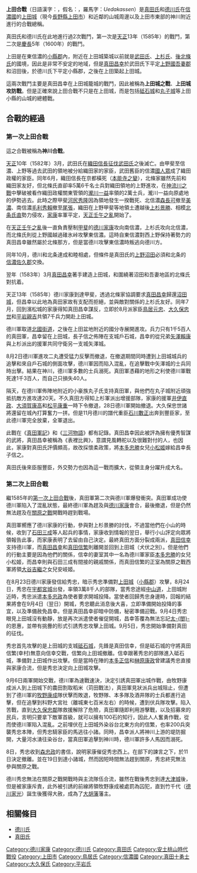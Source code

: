 '''上田合戰'''（日語漢字：{{lang|ja|上田合戦}}，假名：{{lang|ja|うえだかっせん}}，羅馬字：''Uedakassen''）是[[真田氏|真田氏]]和[[德川氏|德川氏]]在[[信濃國|信濃國]]的[[上田城|上田城]]（現今[[長野縣|長野縣]][[上田市|上田市]]）和近鄰的山城周邊以及上田市東部的神川附近進行的合戰總稱。

真田氏和德川氏在此地進行過2次戰鬥，第一次是[[天正_(日本)|天正]]13年（1585年）的戰鬥，第二次是[[慶長|慶長]]5年（1600年）的戰鬥。

上田是在東信濃的[[小縣郡|小縣郡]]內，附近在上田城築城以前就是[[武田氏|武田氏]]、[[上杉氏|上杉氏]]、[[後北條氏|後北條氏]]的國境，因此是非常不安定的地域，但是[[真田昌幸|真田昌幸]]於武田氏下平定[[上野國|上野國]][[吾妻郡|吾妻郡]]和沼田後，於德川氏下平定小縣郡，之後在上田築起上田城。

這兩次戰鬥主要是真田昌幸在上田城籠城的戰鬥，因此被稱為'''上田城之戰'''、'''上田城攻防戰'''。但是正確來說上田合戰不只是在上田城，而是包括[[砥石城|砥石城]]和[[丸子城|丸子城]]等上田小縣的山城的總體戰。

== 合戰的經過 ==
=== 第一次上田合戰 ===
{{Infobox Military Conflict
|image=
|caption=
|conflict=第一次上田合戰
|partof=[[日本戰國時代|日本戰國時代]]
|date=1585年8月（[[天正_(日本)|天正]]13年）
|place=[[上田城|上田城]]
|result=真田軍勝利
|combatant1=真田軍[[image:Rokumonsen.svg|15px]]
|combatant2=德川軍[[image:Mitsubaaoi.jpg|15px]]
|commander1=[[真田昌幸|真田昌幸]]<br/>[[真田信幸|真田信幸]]
|commander2=[[鳥居元忠|鳥居元忠]]<br/>[[大久保忠世|大久保忠世]]<br/>[[平岩親吉|平岩親吉]]
|strength1=約1,200
|strength2=約7,000
|casualties1=20~40人
|casualties2=1,300人(一說是300)
}}
這之合戰被稱為'''神川合戰'''。

[[天正_(日本)|天正]]10年（1582年）3月，武田氏在[[織田信長|織田信長]][[征伐武田氏|征伐武田氏]]之後滅亡。由甲斐至信濃、上野等過去武田的領地被分給織田家的家臣，武田舊臣的信濃[[國人眾|國人眾]]成了織田政權的家臣。同年6月，織田信長在京都橫死（[[本能寺之變|本能寺之變]]），北條家雖然先前和織田家友好，但北條氏直卻率5萬6千名士兵對織田領地的上野進攻，在[[神流川之戰|神流川之戰]]中擊破被看作織田政權關東管領的[[瀧川一益|瀧川一益]]率領的2萬士兵，瀧川一益向原處地的伊勢逃去。此時之際甲斐[[河尻秀隆|河尻秀隆]]因為領地發生一揆戰死、北信濃[[森長可|森長可]]撤至[[美濃國|美濃]]、南信濃[[毛利秀賴|毛利秀賴]]撤至[[尾張|尾張]]，織田在上野甲斐等地領土遭越後[[上杉景勝|上杉景勝]]、相模[[北条氏直|北条氏直]]勢力侵攻，[[家康|家康]]率軍平定，[[天正壬午之亂|天正壬午之亂]]開始了。

在[[天正壬午之亂|天正壬午之亂]]後一直負責壓制[[甲斐|甲斐]]的[[德川家康|德川家康]]攻向南信濃，上杉氏攻向北信濃，而北條氏則從上野國越過碓氷峠攻擊東信濃。這時自東信濃對西上野保持著勢力的真田昌幸雖然屬於北條那方，但是當德川攻擊東信濃時叛逃向德川方。

同年10月，德川和北条達成和睦相處，但條件是真田氏的[[上野|上野]][[沼田|沼田]]必須和北条的[[信濃|信濃]][[佐久郡|佐久郡]]交換。

翌年（1583年）3月[[真田昌幸|真田昌幸]]著手建造上田城，和圍繞著沼田和吾妻地區的北條氏對抗着。

天正13年（1585年）德川家康到達甲斐，透過北條家協調要求[[真田昌幸|真田昌幸]]歸還[[沼田城|沼田城]]，但昌幸以此地為真田家故有支配而拒絕，並與敵對關係的上杉氏友好。同年7月，回到濱松城的家康得知真田昌幸謀反，立即於8月派家臣[[鳥居元忠|鳥居元忠]]、[[大久保忠世|大久保忠世]]和[[平岩親吉|平岩親吉]]共領7千兵力開赴上田城。

德川軍取道[[北國街道|北國街道]]，之後在上田盆地附近的國分寺展開進攻。兵力只有1千5百人的真田軍，昌幸留在上田城，長子信之佈陣在支城戶石城，昌幸的從兄弟[[矢澤賴康|矢澤賴康]]與上杉派出的援軍共同守衛另一支城矢澤城。

8月2日德川軍進攻二丸遭受猛力反擊而撤退，在撤退期間同時遭到上田城城兵的追擊和來自戶石城的側面攻擊，德川軍因而陷入混亂，在追擊戰中矢澤城的士兵同時出擊。結果在神川，德川軍多數的士兵溺死。真田軍憑藉的地形之利使德川軍戰死達1千3百人，而自己只損失40人。

隔天，在德川軍佈陣地附近的小豪族丸子氏支持真田軍，與他們在丸子城附近頑強抵抗敵方進攻達20天。不久真田方得知上杉軍派出增援部隊，家康的援軍[[井伊直政|井伊直政]]、[[大須賀康高|大須賀康高]]和[[松平康重|松平康重]]一時下令撤退，28日德川軍開始撤退。大久保忠世諸將還留在城內打算奮力一拼。但是11月德川的譜代重臣[[石川數正|石川數正]]出奔到豐臣家，至此德川軍完全放棄，全軍退出。

此戰在《[[真田軍記|真田軍記]]》和《[[三河物語|三河物語]]》都有記錄。真田昌幸因此被評為擁有優秀智謀的武將，真田昌幸被稱為《表裡比興》，意謂見風轉舵以及很難對付的人，也因此，家康對真田氏評價頗高，故改採懷柔政策，將[[本多忠勝|本多忠勝]]女兒[[小松姬|小松姬]]嫁給昌幸長子信之。

真田氏後來臣服豐臣，外交勢力也因為這一戰而擴大，從領主身分躍升成大名。

=== 第二次上田合戰 ===
{{Infobox Military Conflict
|image=
|caption=
|conflict=第二次上田合戰
|partof=[[關原之戰|關原之戰]]
|date=1600年9月
|place=[[上田城|上田城]]
|result=真田軍勝利
|combatant1=真田軍[[image:Rokumonsen.svg|15px]]
|combatant2=德川軍[[image:Mitsubaaoi.jpg|15px]]
|commander1=[[真田昌幸|真田昌幸]]<br/>[[真田信繁|真田信繁]]
|commander2=[[德川秀忠|德川秀忠]]<br/>[[真田信幸|真田信幸]]
|strength1=約3,500
|strength2=約38,000
|casualties1=不詳
|casualties2=不詳
}}
{{Campaignbox Sekigahara}}
繼1585年的[[第一次上田合戰|第一次上田合戰]]後，真田軍第二次與德川軍爆發衝突。真田軍成功使德川軍陷入了混亂狀態，最終德川軍為趕及與[[德川家康|德川家康]]會合，最後撤退，但是仍然無法趕及在[[關原之戰|關原之戰]]開戰時趕到戰場。

真田軍嚮應了德川家康的行動，參與對上杉景勝的討伐，不過當他們在小山的時候，收到了[[石田三成|石田三成]]等人起兵的事情，家康收到情報的翌日，舉行小山評定向眾將領報告此事，而家康表明了去留由自己決定。最終真田方面分裂成兩派，[[真田信幸|真田信幸]]支持德川軍，而[[真田昌幸|真田昌幸]]和[[真田信繁|真田信繁]]則離開並回到上田城（犬伏之別）。但是他們的行動主要是因為他們的關係，信幸的妻室其中一名為德川軍家臣[[本多忠勝|本多忠勝]]的女兒小松姬，而昌幸則與石田三成有間接的親戚關係，而真田信繁的正室為關原之戰西軍將領[[大谷吉繼|大谷吉繼]]之女兒安岐姬。

在8月23日德川家康發信給秀忠，暗示秀忠準備對[[上田城|上田城]]（[[小縣郡|小縣郡]]）攻擊，8月24日，秀忠在[[宇都宮城|宇都宮城]]出發，率領3萬8千人的部隊，當秀忠途經[[中山道|中山道]]，上田城附近時，秀忠派遣[[本多忠政|本多忠政]]為使者要求開城投降。當使者回歸秀忠身邊時，回報的結果將會在9月4日（翌日）開城，秀忠聽此消息後大喜，立即準備開始投降的事宜，以及準備赦免昌幸。但是真田昌幸卻暗中防備，秘密準備迎戰。9月4日秀忠眼見上田城沒有動靜，放是再次派遣使者催促開城，昌幸答覆為無法忘記[[豐臣秀吉|太-{閤}-]]的恩惠，並帶有挑釁的形式引誘秀忠攻擊上田城。9月5日，秀忠開始準備對真田的征伐。

秀忠首先攻擊的是上田城的支城[[砥石城|砥石城]]，先鋒是真田信幸，但是砥石城的守將真田信繁(幸村)無意向信幸交戰，信繁向上田城撤離。信幸跟著秀忠的部隊進入砥石城，準備對上田城作出攻擊。但是當時在陣的[[本多正信|本多正信]]和[[榊原康政|榊原康政]]曾建議秀忠直接與家康合流，但是秀忠決定向上田城攻擊。

9月6日兩軍開始交戰，德川軍為速戰速決，決定引誘真田軍出城作戰，由牧野康成派人到上田城下的農田割取稻米（苅田戰法），真田軍見狀派兵出城阻止，但遭到了德川軍的[[牧野康成|牧野康成]]隊伏擊而敗退，牧野隊、本多隊及酒井隊的士兵都進行追擊，但在追擊到科野大宮社（離城東七百米左右）的時候，遭到伏兵隊攻擊。陷入苦戰，直到[[大久保忠鄰|大久保忠鄰]]隊救援解除了危險，真田軍隨即利用游擊戰，以及招募來的民兵，言明只要拿下敵軍首級，就可以擁有100石的知行，因此人人奮勇作戰，從而使德川軍陷入混亂。之前埋伏在上田城外染谷台北東方向的信繁，也率200兵突襲秀忠本陣，但秀忠騎家臣的馬逃往小諸。同時，昌幸派人將神川上游的堤防掘開，大量河水湧往染谷台，當真田軍追擊到神川時，德川軍許多人馬因而溺死。

8日，秀忠收到[[森忠政|森忠政]]的書信，說明家康催促秀忠西上。在部下的諫言之下，於11日決定撤離。並在19日到達小諸城，然而因短時間無法趕到關原，秀忠終究無法參與關原之戰。

德川秀忠無法在關原之戰開戰時與主流隊伍合流，雖然在戰後秀忠到達[[大津城|大津城]]後，但是被家康斥責，此外被引誘的前線將領牧野康成被處罰為囚犯，直到竹千代（[[德川家光|德川家光]]）誕生後獲得大赦，成為了[[大胡藩|大胡藩]]藩主。

== 相關條目 ==
*[[德川氏|德川氏]]
*[[真田氏|真田氏]]

[[Category:德川家康|Category:德川家康]]
[[Category:德川氏|Category:德川氏]]
[[Category:真田氏|Category:真田氏]]
[[Category:安土桃山時代戰役|Category:安土桃山時代戰役]]
[[Category:上田市|Category:上田市]]
[[Category:鳥居氏|Category:鳥居氏]]
[[Category:信濃國|Category:信濃國]]
[[Category:真田十勇士|Category:真田十勇士]]
[[Category:大久保氏|Category:大久保氏]]
[[Category:平岩氏|Category:平岩氏]]